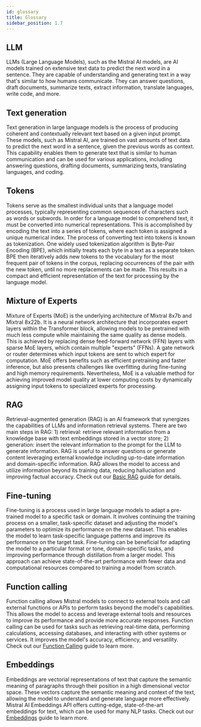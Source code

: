 ```yaml
---
id: glossary
title: Glossary
sidebar_position: 1.7
---
```

## LLM

LLMs (Large Language Models), such as the Mistral AI models, are AI models trained on 
extensive text data to predict the next word in a sentence. 
They are capable of understanding and generating text in a way that's similar to how humans communicate. 
They can answer questions, draft documents, summarize texts, extract information, translate languages, write code, and more. 

## Text generation
Text generation in large language models is the process of producing coherent and contextually relevant text 
based on a given input prompt. These models, such as Mistral AI, are trained on vast amounts of text data to 
predict the next word in a sentence, given the previous words as context. This capability enables them to 
generate text that is similar to human communication and can be used for various applications, 
including answering questions, drafting documents, summarizing texts, translating languages, 
and coding. 

## Tokens 
Tokens serve as the smallest individual units that a language model processes, typically 
representing common sequences of characters such as words or subwords. In order for a 
language model to comprehend text, it must be converted into numerical representations. 
This is accomplished by encoding the text into a series of tokens, where each token is 
assigned a unique numerical index. The process of converting text into tokens is known
as tokenization. One widely used tokenization algorithm is Byte-Pair Encoding (BPE), 
which initially treats each byte in a text as a separate token. BPE then iteratively adds 
new tokens to the vocabulary for the most frequent pair of tokens in the corpus, replacing
occurrences of the pair with the new token, until no more replacements can be made. This 
results in a compact and efficient representation of the text for processing by the 
language model.

## Mixture of Experts 
Mixture of Experts (MoE) is the underlying architecture of 
Mixtral 8x7b and Mixtral 8x22b. It is a neural network architecture 
that incorporates expert layers within the Transformer block, 
allowing models to be pretrained with much less compute 
while maintaining the same quality as dense models. 
This is achieved by replacing dense feed-forward network (FFN) layers with sparse MoE layers,
which contain multiple "experts" (FFNs). 
A gate network or router determines which input tokens are sent to which expert 
for computation. MoE offers benefits such as efficient pretraining and faster inference, 
but also presents challenges like overfitting during fine-tuning and high memory 
requirements. Nevertheless, MoE is a valuable method for achieving improved model 
quality at lower computing costs by dynamically assigning input tokens to 
specialized experts for processing.

## RAG
Retrieval-augmented generation (RAG) is an AI framework that synergizes the capabilities of LLMs and information 
retrieval systems. There are two main steps in RAG: 1) retrieval: retrieve relevant information from a knowledge base with text 
embeddings stored in a vector store; 2) generation: insert the relevant information to the prompt for the LLM 
to generate information. RAG is useful to answer questions or generate content leveraging external knowledge including
up-to-date information and domain-specific information.
RAG allows the model to access and utilize information beyond its training data, reducing halluciation and 
improving factual accuracy. Check out our [Basic RAG](/guides/rag/) guide for details. 

## Fine-tuning
Fine-tuning is a process used in large language models to adapt a pre-trained model to a specific task or domain. 
It involves continuing the training process on a smaller, task-specific dataset and adjusting the model's 
parameters to optimize its performance on the new dataset. This enables the model to learn task-specific 
language patterns and improve its performance on the target task. Fine-tuning can be 
beneficial for adapting the model to a particular format or tone, 
domain-specific tasks, and improving performance through distillation from a larger model.
This approach can achieve state-of-the-art performance with fewer data and computational 
resources compared to training a model from scratch.

## Function calling 
Function calling allows Mistral models to connect to external tools and 
call external functions or APIs to perform tasks 
beyond the model's capabilities. This allows the model to access and leverage external 
tools and resources to improve its performance and provide more accurate responses. 
Function calling can be used for tasks such as retrieving real-time data, 
performing calculations, accessing databases, and interacting with other systems or services.
It improves the model's accuracy, efficiency, and versatility. 
Check out our [Function Calling](/capabilities/function_calling/) guide to learn more. 


## Embeddings 
Embeddings are vectorial representations of text that capture the semantic meaning of 
paragraphs through their position in a high dimensional vector space. 
These vectors capture the semantic meaning and context of the text, 
allowing the model to understand and generate language more effectively.
Mistral AI Embeddings API offers cutting-edge, state-of-the-art embeddings for text, 
which can be used for many NLP tasks. Check out our [Embeddings](/capabilities/embeddings) guide 
to learn more. 